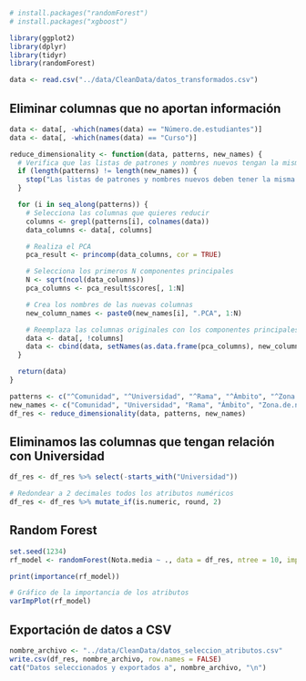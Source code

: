 ```r
# install.packages("randomForest")
# install.packages("xgboost")
```

```r
library(ggplot2)
library(dplyr)
library(tidyr)
library(randomForest)
```

```r
data <- read.csv("../data/CleanData/datos_transformados.csv")
```

## Eliminar columnas que no aportan información

```r

data <- data[, -which(names(data) == "Número.de.estudiantes")]
data <- data[, -which(names(data) == "Curso")]
```

```r
reduce_dimensionality <- function(data, patterns, new_names) {
  # Verifica que las listas de patrones y nombres nuevos tengan la misma longitud
  if (length(patterns) != length(new_names)) {
    stop("Las listas de patrones y nombres nuevos deben tener la misma longitud")
  }

  for (i in seq_along(patterns)) {
    # Selecciona las columnas que quieres reducir
    columns <- grepl(patterns[i], colnames(data))
    data_columns <- data[, columns]

    # Realiza el PCA
    pca_result <- princomp(data_columns, cor = TRUE)

    # Selecciona los primeros N componentes principales
    N <- sqrt(ncol(data_columns))
    pca_columns <- pca_result$scores[, 1:N]

    # Crea los nombres de las nuevas columnas
    new_column_names <- paste0(new_names[i], ".PCA", 1:N)

    # Reemplaza las columnas originales con los componentes principales
    data <- data[, !columns]
    data <- cbind(data, setNames(as.data.frame(pca_columns), new_column_names))
  }

  return(data)
}
```

```r
patterns <- c("^Comunidad", "^Universidad", "^Rama", "^Ámbito", "^Zona.de.nacionalidad")
new_names <- c("Comunidad", "Universidad", "Rama", "Ámbito", "Zona.de.nacionalidad")
df_res <- reduce_dimensionality(data, patterns, new_names)
```

## Eliminamos las columnas que tengan relación con Universidad

```r
df_res <- df_res %>% select(-starts_with("Universidad"))
```

```r
# Redondear a 2 decimales todos los atributos numéricos
df_res <- df_res %>% mutate_if(is.numeric, round, 2)
```

## Random Forest

```r
set.seed(1234)
rf_model <- randomForest(Nota.media ~ ., data = df_res, ntree = 10, importance = TRUE)

print(importance(rf_model))
```

```r
# Gráfico de la importancia de los atributos
varImpPlot(rf_model)
```

## Exportación de datos a CSV

```r

nombre_archivo <- "../data/CleanData/datos_seleccion_atributos.csv"
write.csv(df_res, nombre_archivo, row.names = FALSE)
cat("Datos seleccionados y exportados a", nombre_archivo, "\n")
```
